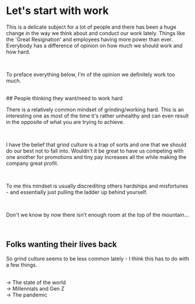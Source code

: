 
<Layout>

<BlogHeader
	title="Work, life and other things"
	date="TBD"
	author="Lachlan Stephan"
	headMeta="Work, life and other things"
/>

# Let's start with work

This is a delicate subject for a lot of people and there has been a huge change in the way we think about and conduct our work lately. Things like the 'Great Resignation' and employees having more power than ever. Everybody has a difference of opinion on how much we should work and how hard.

<br />

To preface everything below, I'm of the opinion we definitely work too much.

<br />
## People thinking they want/need to work hard

There is a relatively common mindset of grinding/working hard. This is an interesting one as most of the time it's rather unhealthy and can even result in the opposite of what you are trying to achieve.

<br />

I have the belief that grind culture is a trap of sorts and one that we should do our best not to fall into. Wouldn't it be great to have us competing with one another for promotions and tiny pay increases all the while making the company great profit.

<br />

To me this mindset is usually discrediting others hardships and misfortunes - and essentially just pulling the ladder up behind yourself.

<br />

Don't we know by now there isn't enough room at the top of the mountain...

<br />

## Folks wanting their lives back

So grind culture seems to be less common lately - I think this has to do with a few things.

<br />
-> The state of the world
<br />
-> Millennials and Gen Z
<br />
-> The pandemic
<br />

<BlogFooter />

</Layout>
